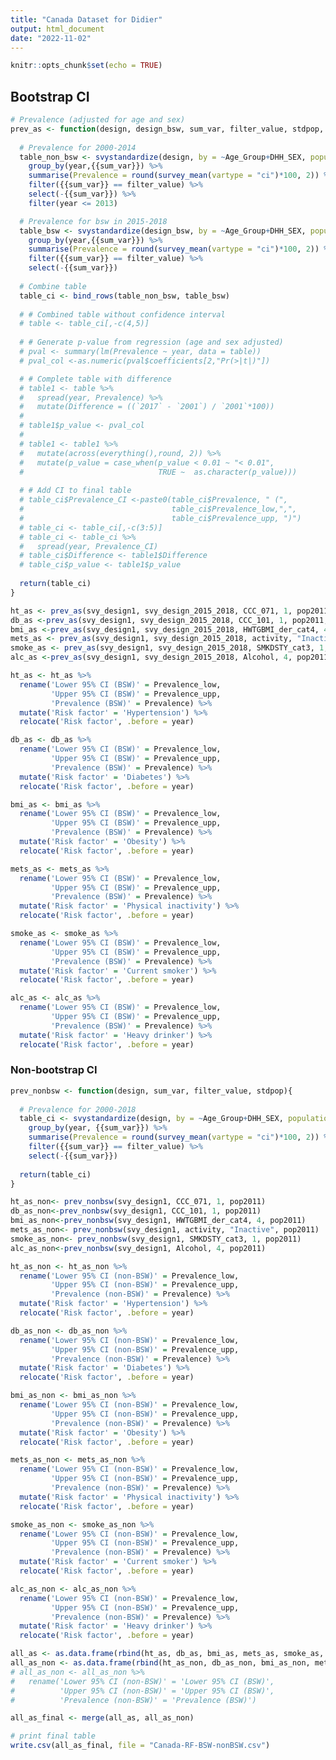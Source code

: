 ---
title: "Canada Dataset for Didier"
output: html_document
date: "2022-11-02"
---

```{r setup, include=FALSE}
knitr::opts_chunk$set(echo = TRUE)
```

## Bootstrap CI

```{r Table with upper and lower CI}
# Prevalence (adjusted for age and sex)
prev_as <- function(design, design_bsw, sum_var, filter_value, stdpop, title){
  
  # Prevalence for 2000-2014
  table_non_bsw <- svystandardize(design, by = ~Age_Group+DHH_SEX, population = stdpop)%>%
    group_by(year,{{sum_var}}) %>%
    summarise(Prevalence = round(survey_mean(vartype = "ci")*100, 2)) %>%
    filter({{sum_var}} == filter_value) %>%
    select(-{{sum_var}}) %>%
    filter(year <= 2013)

  # Prevalence for bsw in 2015-2018
  table_bsw <- svystandardize(design_bsw, by = ~Age_Group+DHH_SEX, population = stdpop)%>%
    group_by(year,{{sum_var}}) %>%
    summarise(Prevalence = round(survey_mean(vartype = "ci")*100, 2)) %>%
    filter({{sum_var}} == filter_value) %>%
    select(-{{sum_var}})
  
  # Combine table
  table_ci <- bind_rows(table_non_bsw, table_bsw)
  
  # # Combined table without confidence interval
  # table <- table_ci[,-c(4,5)]
  
  # # Generate p-value from regression (age and sex adjusted)
  # pval <- summary(lm(Prevalence ~ year, data = table))
  # pval_col <-as.numeric(pval$coefficients[2,"Pr(>|t|)"])

  # # Complete table with difference
  # table1 <- table %>%
  #   spread(year, Prevalence) %>%
  #   mutate(Difference = ((`2017` - `2001`) / `2001`*100))
  # 
  # table1$p_value <- pval_col
  # 
  # table1 <- table1 %>% 
  #   mutate(across(everything(),round, 2)) %>%
  #   mutate(p_value = case_when(p_value < 0.01 ~ "< 0.01",
  #                              TRUE ~  as.character(p_value)))
  
  # # Add CI to final table
  # table_ci$Prevalence_CI <-paste0(table_ci$Prevalence, " (", 
  #                                 table_ci$Prevalence_low,",", 
  #                                 table_ci$Prevalence_upp, ")")
  # table_ci <- table_ci[,-c(3:5)]
  # table_ci <- table_ci %>%
  #   spread(year, Prevalence_CI)
  # table_ci$Difference <- table1$Difference
  # table_ci$p_value <- table1$p_value
  
  return(table_ci)
}
```

```{r All}
ht_as <- prev_as(svy_design1, svy_design_2015_2018, CCC_071, 1, pop2011, "Hypertension")
db_as <-prev_as(svy_design1, svy_design_2015_2018, CCC_101, 1, pop2011, "Diabetes")
bmi_as <-prev_as(svy_design1, svy_design_2015_2018, HWTGBMI_der_cat4, 4, pop2011, "Obesity")
mets_as <- prev_as(svy_design1, svy_design_2015_2018, activity, "Inactive", pop2011, "Physical inactivity")
smoke_as <- prev_as(svy_design1, svy_design_2015_2018, SMKDSTY_cat3, 1, pop2011, "Current smoker")
alc_as <-prev_as(svy_design1, svy_design_2015_2018, Alcohol, 4, pop2011, "Heavy drinker")

```

```{r Titles}
ht_as <- ht_as %>%
  rename('Lower 95% CI (BSW)' = Prevalence_low,
         'Upper 95% CI (BSW)' = Prevalence_upp,
         'Prevalence (BSW)' = Prevalence) %>%
  mutate('Risk factor' = 'Hypertension') %>%
  relocate('Risk factor', .before = year)

db_as <- db_as %>%
  rename('Lower 95% CI (BSW)' = Prevalence_low,
         'Upper 95% CI (BSW)' = Prevalence_upp,
         'Prevalence (BSW)' = Prevalence) %>%
  mutate('Risk factor' = 'Diabetes') %>%
  relocate('Risk factor', .before = year)

bmi_as <- bmi_as %>%
  rename('Lower 95% CI (BSW)' = Prevalence_low,
         'Upper 95% CI (BSW)' = Prevalence_upp,
         'Prevalence (BSW)' = Prevalence) %>%
  mutate('Risk factor' = 'Obesity') %>%
  relocate('Risk factor', .before = year)

mets_as <- mets_as %>%
  rename('Lower 95% CI (BSW)' = Prevalence_low,
         'Upper 95% CI (BSW)' = Prevalence_upp,
         'Prevalence (BSW)' = Prevalence) %>%
  mutate('Risk factor' = 'Physical inactivity') %>%
  relocate('Risk factor', .before = year)

smoke_as <- smoke_as %>%
  rename('Lower 95% CI (BSW)' = Prevalence_low,
         'Upper 95% CI (BSW)' = Prevalence_upp,
         'Prevalence (BSW)' = Prevalence) %>%
  mutate('Risk factor' = 'Current smoker') %>%
  relocate('Risk factor', .before = year)

alc_as <- alc_as %>%
  rename('Lower 95% CI (BSW)' = Prevalence_low,
         'Upper 95% CI (BSW)' = Prevalence_upp,
         'Prevalence (BSW)' = Prevalence) %>%
  mutate('Risk factor' = 'Heavy drinker') %>%
  relocate('Risk factor', .before = year)
```

### Non-bootstrap CI
```{r}
prev_nonbsw <- function(design, sum_var, filter_value, stdpop){
  
  # Prevalence for 2000-2018
  table_ci <- svystandardize(design, by = ~Age_Group+DHH_SEX, population = stdpop)%>%
    group_by(year, {{sum_var}}) %>%
    summarise(Prevalence = round(survey_mean(vartype = "ci")*100, 2)) %>%
    filter({{sum_var}} == filter_value) %>%
    select(-{{sum_var}})
  
  return(table_ci)
}

```

```{r}
ht_as_non<- prev_nonbsw(svy_design1, CCC_071, 1, pop2011)
db_as_non<-prev_nonbsw(svy_design1, CCC_101, 1, pop2011)
bmi_as_non<-prev_nonbsw(svy_design1, HWTGBMI_der_cat4, 4, pop2011)
mets_as_non<- prev_nonbsw(svy_design1, activity, "Inactive", pop2011)
smoke_as_non<- prev_nonbsw(svy_design1, SMKDSTY_cat3, 1, pop2011)
alc_as_non<-prev_nonbsw(svy_design1, Alcohol, 4, pop2011)
```


```{r Titles}
ht_as_non <- ht_as_non %>%
  rename('Lower 95% CI (non-BSW)' = Prevalence_low,
         'Upper 95% CI (non-BSW)' = Prevalence_upp,
         'Prevalence (non-BSW)' = Prevalence) %>%
  mutate('Risk factor' = 'Hypertension') %>%
  relocate('Risk factor', .before = year)

db_as_non <- db_as_non %>%
  rename('Lower 95% CI (non-BSW)' = Prevalence_low,
         'Upper 95% CI (non-BSW)' = Prevalence_upp,
         'Prevalence (non-BSW)' = Prevalence) %>%
  mutate('Risk factor' = 'Diabetes') %>%
  relocate('Risk factor', .before = year)

bmi_as_non <- bmi_as_non %>%
  rename('Lower 95% CI (non-BSW)' = Prevalence_low,
         'Upper 95% CI (non-BSW)' = Prevalence_upp,
         'Prevalence (non-BSW)' = Prevalence) %>%
  mutate('Risk factor' = 'Obesity') %>%
  relocate('Risk factor', .before = year)

mets_as_non <- mets_as_non %>%
  rename('Lower 95% CI (non-BSW)' = Prevalence_low,
         'Upper 95% CI (non-BSW)' = Prevalence_upp,
         'Prevalence (non-BSW)' = Prevalence) %>%
  mutate('Risk factor' = 'Physical inactivity') %>%
  relocate('Risk factor', .before = year)

smoke_as_non <- smoke_as_non %>%
  rename('Lower 95% CI (non-BSW)' = Prevalence_low,
         'Upper 95% CI (non-BSW)' = Prevalence_upp,
         'Prevalence (non-BSW)' = Prevalence) %>%
  mutate('Risk factor' = 'Current smoker') %>%
  relocate('Risk factor', .before = year)

alc_as_non <- alc_as_non %>%
  rename('Lower 95% CI (non-BSW)' = Prevalence_low,
         'Upper 95% CI (non-BSW)' = Prevalence_upp,
         'Prevalence (non-BSW)' = Prevalence) %>%
  mutate('Risk factor' = 'Heavy drinker') %>%
  relocate('Risk factor', .before = year)
```


```{r A}
all_as <- as.data.frame(rbind(ht_as, db_as, bmi_as, mets_as, smoke_as, alc_as))
all_as_non <- as.data.frame(rbind(ht_as_non, db_as_non, bmi_as_non, mets_as_non, smoke_as_non, alc_as_non))
# all_as_non <- all_as_non %>% 
#   rename('Lower 95% CI (non-BSW)' = 'Lower 95% CI (BSW)',
#          'Upper 95% CI (non-BSW)' = 'Upper 95% CI (BSW)',
#          'Prevalence (non-BSW)' = 'Prevalence (BSW)')

all_as_final <- merge(all_as, all_as_non)

# print final table
write.csv(all_as_final, file = "Canada-RF-BSW-nonBSW.csv")
```



